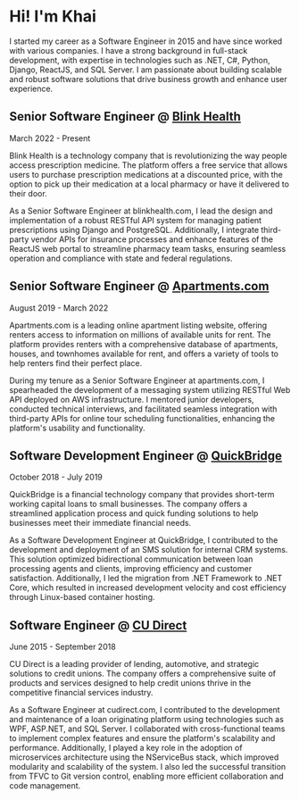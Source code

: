 ---
---

# Hi! I'm Khai <i class="fa-duotone fa-hand-wave"></i>

I started my career as a Software Engineer in 2015 and have since worked with various companies. I have a strong background in full-stack development, with expertise in technologies such as .NET, C#, Python, Django, ReactJS, and SQL Server. I am passionate about building scalable and robust software solutions that drive business growth and enhance user experience.

## Senior Software Engineer @ [Blink Health](https://www.blinkhealth.com)

March 2022 - Present

Blink Health is a technology company that is revolutionizing the way people access prescription medicine. The platform offers a free service that allows users to purchase prescription medications at a discounted price, with the option to pick up their medication at a local pharmacy or have it delivered to their door.

As a Senior Software Engineer at blinkhealth.com, I lead the design and implementation of a robust RESTful API system for managing patient prescriptions using Django and PostgreSQL. Additionally, I integrate third-party vendor APIs for insurance processes and enhance features of the ReactJS web portal to streamline pharmacy team tasks, ensuring seamless operation and compliance with state and federal regulations.

## Senior Software Engineer @ [Apartments.com](https://www.apartments.com)

August 2019 - March 2022

Apartments.com is a leading online apartment listing website, offering renters access to information on millions of available units for rent. The platform provides renters with a comprehensive database of apartments, houses, and townhomes available for rent, and offers a variety of tools to help renters find their perfect place.

During my tenure as a Senior Software Engineer at apartments.com, I spearheaded the development of a messaging system utilizing RESTful Web API deployed on AWS infrastructure. I mentored junior developers, conducted technical interviews, and facilitated seamless integration with third-party APIs for online tour scheduling functionalities, enhancing the platform's usability and functionality.

## Software Development Engineer @ [QuickBridge](https://www.quickbridge.com)

October 2018 - July 2019

QuickBridge is a financial technology company that provides short-term working capital loans to small businesses. The company offers a streamlined application process and quick funding solutions to help businesses meet their immediate financial needs.

As a Software Development Engineer at QuickBridge, I contributed to the development and deployment of an SMS solution for internal CRM systems. This solution optimized bidirectional communication between loan processing agents and clients, improving efficiency and customer satisfaction. Additionally, I led the migration from .NET Framework to .NET Core, which resulted in increased development velocity and cost efficiency through Linux-based container hosting.

## Software Engineer @ [CU Direct](https://www.cudirect.com)

June 2015 - September 2018

CU Direct is a leading provider of lending, automotive, and strategic solutions to credit unions. The company offers a comprehensive suite of products and services designed to help credit unions thrive in the competitive financial services industry.

As a Software Engineer at cudirect.com, I contributed to the development and maintenance of a loan originating platform using technologies such as WPF, ASP.NET, and SQL Server. I collaborated with cross-functional teams to implement complex features and ensure the platform's scalability and performance. Additionally, I played a key role in the adoption of microservices architecture using the NServiceBus stack, which improved modularity and scalability of the system. I also led the successful transition from TFVC to Git version control, enabling more efficient collaboration and code management.
